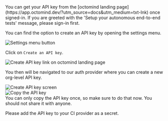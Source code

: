 <Tip>
  You can get your API key from the [octomind landing
  page](https://app.octomind.dev/?utm_source=docs&utm_medium=txt-lnk) once
  signed-in. If you are greeted with the 'Setup your autonomous end-to-end
  tests' message, please sign-in first.
</Tip>

You can find the option to create an API key by opening the settings menu.

<Frame caption="Settings menu button">
  <img
    src="/images/create-api-key.png"
    alt="Settings menu button"
  />
</Frame>

Click on `Create an API key`.

<Frame caption="Create an API key button">
  <img
    src="/images/create-api-key-2.png"
    alt="Create API key link on octomind landing page"
  />
</Frame>

You then will be navigated to our auth provider where you can create a new org-level API key.

<Frame caption="Create an API key">
  <img
    src="/images/create-api-key-propelauth.png"
    alt="Create API key screen"
  />
</Frame>

<div class="mt-8" />

<Frame caption="Copy the API key">
  <img src="/images/create-api-key-copy.png" alt="Copy the API key" />
</Frame>

<div class="mt-8" />

<Warning>
  You can only copy the API key once, so make sure to do that now. You should
  not share it with anyone.
</Warning>

Please add the API key to your CI provider as a secret.
